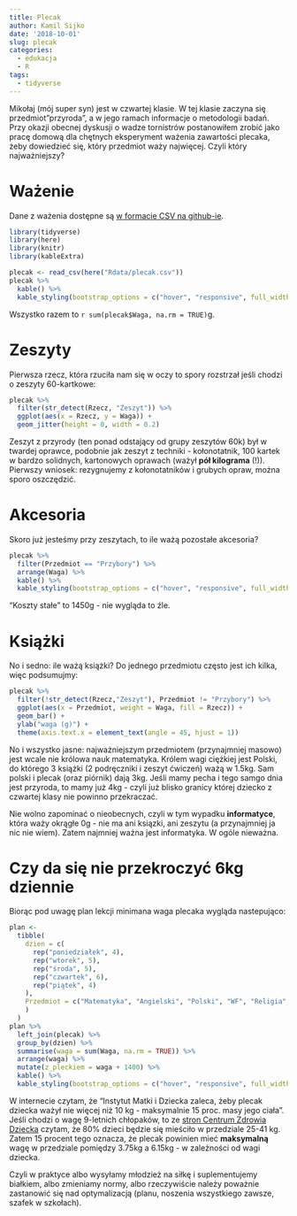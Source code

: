 ---
title: Plecak
author: Kamil Sijko
date: '2018-10-01'
slug: plecak
categories:
  - edukacja
  - R
tags:
  - tidyverse
---

Mikołaj (mój super syn) jest w czwartej klasie. W tej klasie zaczyna się przedmiot"przyroda", a w jego ramach informacje o metodologii badań. Przy okazji obecnej dyskusji o wadze tornistrów postanowiłem zrobić jako pracę domową dla chętnych eksperyment ważenia zawartości plecaka, żeby dowiedzieć się, który przedmiot waży najwięcej. Czyli który najważniejszy?

# Ważenie

Dane z ważenia dostępne są [w formacie CSV na github-ie](https://github.com/kamilsi/kamil_Rblog/blob/master/Rdata/plecak.csv).

```{r message=FALSE, warning=FALSE}
library(tidyverse)
library(here)
library(knitr)
library(kableExtra)

plecak <- read_csv(here("Rdata/plecak.csv"))
plecak %>% 
  kable() %>% 
  kable_styling(bootstrap_options = c("hover", "responsive", full_width = F))
```

Wszystko razem to `r sum(plecak$Waga, na.rm = TRUE)`g.

# Zeszyty

Pierwsza rzecz, która rzuciła nam się w oczy to spory rozstrzał jeśli chodzi o zeszyty 60-kartkowe:

```{r}
plecak %>% 
  filter(str_detect(Rzecz, "Zeszyt")) %>% 
  ggplot(aes(x = Rzecz, y = Waga)) +
  geom_jitter(height = 0, width = 0.2)
```

Zeszyt z przyrody (ten ponad odstający od grupy zeszytów 60k) był w twardej oprawce, podobnie jak zeszyt z techniki - kołonotatnik, 100 kartek w bardzo solidnych, kartonowych oprawach (ważył **pół kilograma** (!)). Pierwszy wniosek: rezygnujemy z kołonotatników i grubych opraw, można sporo oszczędzić.

# Akcesoria

Skoro już jesteśmy przy zeszytach, to ile ważą pozostałe akcesoria?

```{r}
plecak %>% 
  filter(Przedmiot == "Przybory") %>% 
  arrange(Waga) %>% 
  kable() %>% 
  kable_styling(bootstrap_options = c("hover", "responsive", full_width = F))
```

"Koszty stałe" to 1450g - nie wygląda to źle.

# Książki

No i sedno: ile ważą książki? Do jednego przedmiotu często jest ich kilka, więc podsumujmy:

```{r}
plecak %>% 
  filter(!str_detect(Rzecz,"Zeszyt"), Przedmiot != "Przybory") %>% 
  ggplot(aes(x = Przedmiot, weight = Waga, fill = Rzecz)) +
  geom_bar() +
  ylab("waga (g)") +
  theme(axis.text.x = element_text(angle = 45, hjust = 1))
```

No i wszystko jasne: najważniejszym przedmiotem (przynajmniej masowo) jest wcale nie królowa nauk matematyka. Królem wagi ciężkiej jest Polski, do którego 3 książki (2 podręczniki i zeszyt ćwiczeń) ważą w 1.5kg. Sam polski i plecak (oraz piórnik) dają 3kg. Jeśli mamy pecha i tego samgo dnia jest przyroda, to mamy już 4kg - czyli już blisko granicy której dziecko z czwartej klasy nie powinno przekraczać.

Nie wolno zapominać o nieobecnych, czyli w tym wypadku **informatyce**, która waży okrągłe 0g - nie ma ani ksiązki, ani zeszytu (a przynajmniej ja nic nie wiem). Zatem najmniej ważna jest informatyka. W ogóle nieważna.

# Czy da się nie przekroczyć 6kg dziennie

Biorąc pod uwagę plan lekcji minimana waga plecaka wygląda nastepująco:

```{r}
plan <-
  tibble(
    dzien = c(
      rep("poniedziałek", 4),
      rep("wtorek", 5),
      rep("środa", 5),
      rep("czwartek", 6),
      rep("piątek", 4)
    ),
    Przedmiot = c("Matematyka", "Angielski", "Polski", "WF", "Religia", "Matematyka", "Przyroda", "Polski", "Technika", "Przyroda", "Polski", "Angielski", "Informatyka", "Matematyka", "Plastyka", "Historia", "Angielski", "Muzyka", "Polski", "WF", "Matematyka", "WF", "Polski", "Religia"
    )
  )
plan %>% 
  left_join(plecak) %>% 
  group_by(dzien) %>% 
  summarise(waga = sum(Waga, na.rm = TRUE)) %>% 
  arrange(waga) %>% 
  mutate(z_pleckiem = waga + 1400) %>% 
  kable() %>% 
  kable_styling(bootstrap_options = c("hover", "responsive", full_width = F))
```

W internecie czytam, że "Instytut Matki i Dziecka zaleca, żeby plecak dziecka ważył nie więcej niż 10 kg - maksymalnie 15 proc. masy jego ciała". 
Jeśli chodzi o wagę 9-letnich chłopaków, to ze [stron Centrum Zdrowia Dziecka](http://www.czd.pl/images/stories/promocja_zdrowia/Centyle_masy_ciała_chłopcow_w_wieku_3_18_lat.jpg) czytam, że 80% dzieci będzie się mieściło w przedziale 25-41 kg. Zatem 15 procent tego oznacza, że plecak powinien mieć **maksymalną** wagę w przedziale pomiędzy 3.75kg a 6.15kg - w zależności od wagi dziecka.

Czyli w praktyce albo wysyłamy młodzież na siłkę i suplementujemy białkiem, albo zmieniamy normy, albo rzeczywiście należy poważnie zastanowić się nad optymalizacją (planu, noszenia wszystkiego zawsze, szafek w szkołach). 

